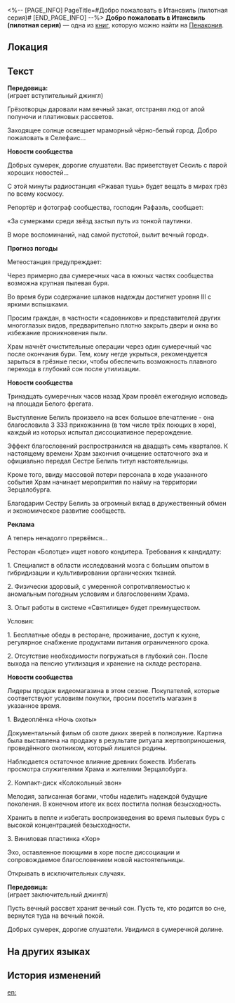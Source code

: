 <%-- [PAGE_INFO]
PageTitle=#Добро пожаловать в Итансвиль (пилотная серия)#
[END_PAGE_INFO] --%>
{{Дополнить}}
{{Книга Инфобокс
|id           = 400
|Название     = 
|Изображение  = Предмет Плёнка Пенакония.png
|Мир          = Пенакония
|Томов        = 1
|Автор        = <!--нужно добавить-->
|Описание     = Резервная копия файла странного содержания. Судя по названию, это запись какой-то радиопередачи.
|Том1         = {{tx}}
|Источник1    = {{tx|Отсутствует источник}}
|Персонажи    = 
|Фракции      = 
}}
'''Добро пожаловать в Итансвиль (пилотная серия)''' — одна из [[Книги|книг]], которую можно найти на [[Пенакония]].

==Локация==
{{Отметка карты|<!--название карты-->|<!--id отметки-->}}

==Текст==
'''Передовица:'''<br />
(играет вступительный джингл)

Грёзотворцы даровали нам вечный закат, отстраняя люд от алой полуночи и платиновых рассветов.

Заходящее солнце освещает мраморный чёрно-белый город. Добро пожаловать в Селефаис...

'''Новости сообщества'''

Добрых сумерек, дорогие слушатели. Вас приветствует Сесиль с парой хороших новостей...

С этой минуты радиостанция «Ржавая тушь» будет вещать в мирах грёз по всему космосу.

Репортёр и фотограф сообщества, господин Рафаэль, сообщает:

«За сумерками среди звёзд застыл путь из тонкой паутинки.

В море воспоминаний, над самой пустотой, вылит вечный город».

'''Прогноз погоды'''

Метеостанция предупреждает:

Через примерно два сумеречных часа в южных частях сообщества возможна крупная пылевая буря.

Во время бури содержание шлаков надежды достигнет уровня III с яркими вспышками.

Просим граждан, в частности «садовников» и представителей других многоглазых видов, предварительно плотно закрыть двери и окна во избежание проникновения пыли.

Храм начнёт очистительные операции через один сумеречный час после окончания бури. Тем, кому негде укрыться, рекомендуется зарыться в грёзные пески, чтобы обеспечить возможность плавного перехода в глубокий сон после утилизации.

'''Новости сообщества'''

Тринадцать сумеречных часов назад Храм провёл ежегодную исповедь на площади Белого фрегата.

Выступление Белиль произвело на всех большое впечатление - она благословила 3 333 прихожанина (в том числе трёх поющих в хоре), каждый из которых испытал диссоциативное перерождение.

Эффект благословений распространился на двадцать семь кварталов. К настоящему времени Храм закончил очищение остаточного эха и официально передал Сестре Белиль титул настоятельницы.

Кроме того, ввиду массовой потери персонала в ходе указанного события Храм начинает мероприятия по найму на территории Зерцалобурга.

Благодарим Сестру Белиль за огромный вклад в дружественный обмен и экономическое развитие сообществ.

'''Реклама'''

А теперь ненадолго прервёмся...

Ресторан «Болотце» ищет нового кондитера. Требования к кандидату:

1. Специалист в области исследований мозга с большим опытом в гибридизации и культивировании органических тканей.

2. Физически здоровый, с умеренной сопротивляемостью к аномальным погодным условиям и благословениям Храма.

3. Опыт работы в системе «Святилище» будет преимуществом.

Условия:

1. Бесплатные обеды в ресторане, проживание, доступ к кухне, регулярное снабжение продуктами питания ограниченного срока.

2. Отсутствие необходимости погружаться в глубокий сон. После выхода на пенсию утилизация и хранение на складе ресторана.

'''Новости сообщества'''

Лидеры продаж видеомагазина в этом сезоне. Покупателей, которые соответствуют условиям покупки, просим посетить магазин в указанное время.

1. Видеоплёнка «Ночь охоты»

Документальный фильм об охоте диких зверей в полнолуние. Картина была выставлена на продажу в результате ритуала жертвоприношения, проведённого охотником, который лишился родины.

Наблюдается остаточное влияние древних божеств. Избегать просмотра служителями Храма и жителями Зерцалобурга.

2. Компакт-диск «Колокольный звон»

Мелодия, записанная богами, чтобы наделить надеждой будущие поколения. В конечном итоге их всех постигла полная безысходность.

Хранить в пепле и избегать воспроизведения во время пылевых бурь с высокой концентрацией безысходности.

3. Виниловая пластинка «Хор»

Эхо, оставленное поющими в хоре после диссоциации и сопровождаемое благословением новой настоятельницы.

Открывать в исключительных случаях.

'''Передовица:'''<br />
(играет заключительный джингл)

Пусть вечный рассвет хранит вечный сон. Пусть те, кто родится во сне, вернутся туда на вечный покой.

Добрых сумерек, дорогие слушатели. Увидимся в сумеречной долине.

==На других языках==
{{На других языках
|en   = Welcome to Ethansville (Trial Episode)
|zhs  = 欢迎来到伊森塞维尔（试播集）
|zht  = 歡迎來到伊森塞維爾（試聽集）
|ja   = イーサンズビルへようこそ（パイロット版）
|ko   = 에단스빌에 오신 것을 환영합니다(트라이얼)
|es   = Bienvenidos a Villa Ethan (episodio de prueba)
|fr   = Bienvenue à Ethansville (épisode pilote)
|ru   = Добро пожаловать в Итансвиль (пилотная серия)
|th   = ยินดีต้อนรับสู่ Ethansville (ตอนนำร่อง)
|vi   = Chào Mừng Đến Với Ethansville (Tập Thí Điểm)
|de   = Willkommen in Ethansville (Probefolge)
|id   = Selamat Datang di Ethansville (Episode Uji Coba)
|pt   = Boas-vindas a Ethansville (Episódio Piloto)
}}

==История изменений==
{{История изменений|3.5}}

[[en:]]